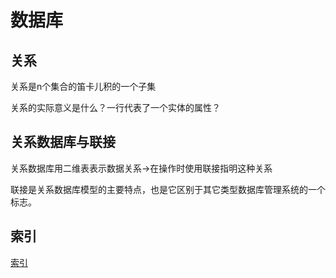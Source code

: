 = 数据库 =

== 关系 ==
关系是n个集合的笛卡儿积的一个子集

关系的实际意义是什么？一行代表了一个实体的属性？

== 关系数据库与联接 ==
关系数据库用二维表表示数据关系->在操作时使用联接指明这种关系

联接是关系数据库模型的主要特点，也是它区别于其它类型数据库管理系统的一个标志。

== 索引 ==
[[dbindex|索引]]
